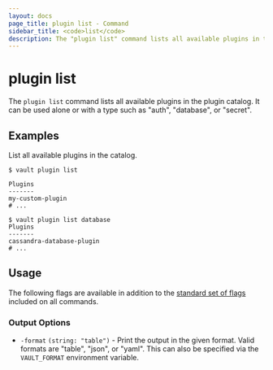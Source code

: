 ```yaml
---
layout: docs
page_title: plugin list - Command
sidebar_title: <code>list</code>
description: The "plugin list" command lists all available plugins in the plugin catalog.
---
```


# plugin list

The `plugin list` command lists all available plugins in the plugin catalog.
It can be used alone or with a type such as "auth", "database", or "secret".

## Examples

List all available plugins in the catalog.

```text
$ vault plugin list

Plugins
-------
my-custom-plugin
# ...

$ vault plugin list database
Plugins
-------
cassandra-database-plugin
# ...
```

## Usage

The following flags are available in addition to the [standard set of
flags](/docs/commands) included on all commands.

### Output Options

- `-format` `(string: "table")` - Print the output in the given format. Valid
  formats are "table", "json", or "yaml". This can also be specified via the
  `VAULT_FORMAT` environment variable.
